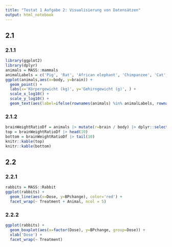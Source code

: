 ```yaml
---
title: "Testat 1 Aufgabe 2: Visualisierung von Datensätzen"
output: html_notebook
---
```


## 2.1
### 2.1.1
```r
library(ggplot2)
library(dplyr)
animals = MASS::mammals
animalLabels = c('Pig', 'Rat', 'African elephant', 'Chimpanzee', 'Cat', 'Human', 'Little brown bat')
ggplot(animals,aes(x=body, y=brain)) +
  geom_point() +
  labs(x='Körpergewicht (kg)', y='Gehirngewicht (g)', ) +
  scale_x_log10() +
  scale_y_log10() +
  geom_text(aes(label=ifelse(rownames(animals) %in% animalLabels, rownames(animals), '')), color='blue')
```
### 2.1.2
```r
brainWeightRatioDf = animals |> mutate(r=brain / body) |> dplyr::select(r) |> arrange(-r)
top = brainWeightRatioDf |> head(10)
bottom = brainWeightRatioDf |> tail(10)
knitr::kable(top)
knitr::kable(bottom)
```
## 2.2
### 2.2.1
```r
rabbits = MASS::Rabbit
ggplot(rabbits) +
  geom_line(aes(x=Dose, y=BPchange), color='red') +
  facet_wrap(~ Treatment + Animal, ncol = 5)
```
### 2.2.2
```r
ggplot(rabbits) +
  geom_boxplot(aes(x=factor(Dose), y=BPchange, group=Dose)) +
  xlab('Dose') +
  facet_wrap(~ Treatment)
```